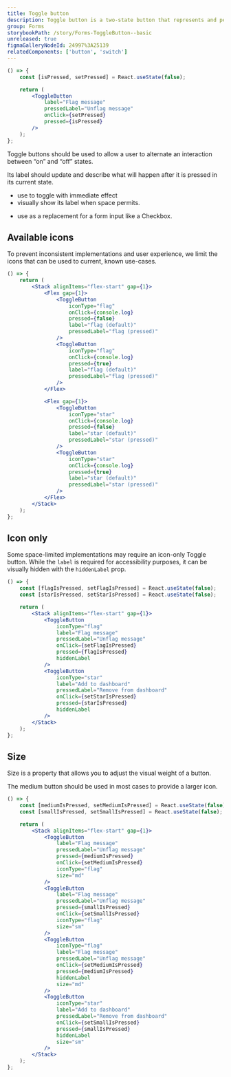 ```yaml
---
title: Toggle button
description: Toggle button is a two-state button that represents and performs an on/off state.
group: Forms
storybookPath: /story/Forms-ToggleButton--basic
unreleased: true
figmaGalleryNodeId: 24997%3A25139
relatedComponents: ['button', 'switch']
---
```


```jsx live
() => {
	const [isPressed, setPressed] = React.useState(false);

	return (
		<ToggleButton
			label="Flag message"
			pressedLabel="Unflag message"
			onClick={setPressed}
			pressed={isPressed}
		/>
	);
};
```

Toggle buttons should be used to allow a user to alternate an interaction between “on” and “off” states.

Its label should update and describe what will happen after it is pressed in its current state.

<DoHeading />

- use to toggle with immediate effect
- visually show its label when space permits.

<DontHeading />

- use as a replacement for a form input like a Checkbox.

## Available icons

To prevent inconsistent implementations and user experience, we limit the icons that can be used to current, known use-cases.

```jsx live
() => {
	return (
		<Stack alignItems="flex-start" gap={1}>
			<Flex gap={1}>
				<ToggleButton
					iconType="flag"
					onClick={console.log}
					pressed={false}
					label="flag (default)"
					pressedLabel="flag (pressed)"
				/>
				<ToggleButton
					iconType="flag"
					onClick={console.log}
					pressed={true}
					label="flag (default)"
					pressedLabel="flag (pressed)"
				/>
			</Flex>

			<Flex gap={1}>
				<ToggleButton
					iconType="star"
					onClick={console.log}
					pressed={false}
					label="star (default)"
					pressedLabel="star (pressed)"
				/>
				<ToggleButton
					iconType="star"
					onClick={console.log}
					pressed={true}
					label="star (default)"
					pressedLabel="star (pressed)"
				/>
			</Flex>
		</Stack>
	);
};
```

## Icon only

Some space-limited implementations may require an icon-only Toggle button. While the `label` is required for accessibility purposes, it can be visually hidden with the `hiddenLabel` prop.

```jsx live
() => {
	const [flagIsPressed, setFlagIsPressed] = React.useState(false);
	const [starIsPressed, setStarIsPressed] = React.useState(false);

	return (
		<Stack alignItems="flex-start" gap={1}>
			<ToggleButton
				iconType="flag"
				label="Flag message"
				pressedLabel="Unflag message"
				onClick={setFlagIsPressed}
				pressed={flagIsPressed}
				hiddenLabel
			/>
			<ToggleButton
				iconType="star"
				label="Add to dashboard"
				pressedLabel="Remove from dashboard"
				onClick={setStarIsPressed}
				pressed={starIsPressed}
				hiddenLabel
			/>
		</Stack>
	);
};
```

## Size

Size is a property that allows you to adjust the visual weight of a button.

The medium button should be used in most cases to provide a larger icon.

```jsx live
() => {
	const [mediumIsPressed, setMediumIsPressed] = React.useState(false);
	const [smallIsPressed, setSmallIsPressed] = React.useState(false);

	return (
		<Stack alignItems="flex-start" gap={1}>
			<ToggleButton
				label="Flag message"
				pressedLabel="Unflag message"
				pressed={mediumIsPressed}
				onClick={setMediumIsPressed}
				iconType="flag"
				size="md"
			/>
			<ToggleButton
				label="Flag message"
				pressedLabel="Unflag message"
				pressed={smallIsPressed}
				onClick={setSmallIsPressed}
				iconType="flag"
				size="sm"
			/>
			<ToggleButton
				iconType="flag"
				label="Flag message"
				pressedLabel="Unflag message"
				onClick={setMediumIsPressed}
				pressed={mediumIsPressed}
				hiddenLabel
				size="md"
			/>
			<ToggleButton
				iconType="star"
				label="Add to dashboard"
				pressedLabel="Remove from dashboard"
				onClick={setSmallIsPressed}
				pressed={smallIsPressed}
				hiddenLabel
				size="sm"
			/>
		</Stack>
	);
};
```
